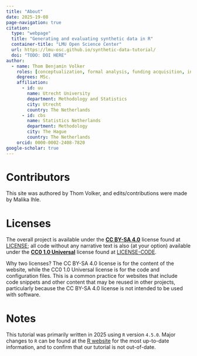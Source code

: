 ```yaml
---
title: "About"
date: 2025-19-08
page-navigation: true
citation:
  type: "webpage"
  title: "Generating and evaluating synthetic data in R"
  container-title: "LMU Open Science Center"
  url: https://lmu-osc.github.io/synthetic-data-tutorial/
  doi: "TODO: DOI HERE"
author:
  - name: Thom Benjamin Volker
    roles: [conceptualization, formal analysis, funding acquisition, investigation, methodology, project administration, software, resources, validation, visualization, writing - original draft, writing - editing & review]
    degrees: MSc.
    affiliation: 
      - id: uu
        name: Utrecht University
        department: Methodology and Statistics
        city: Utrecht
        country: The Netherlands
      - id: cbs
        name: Statistics Netherlands
        department: Methodology
        city: The Hague
        country: The Netherlands
    orcid: 0000-0002-2408-7820
google-scholar: true
---
```



# Contributors

This site was authored by Thom Volker, and edits/contributions were made by Malika Ihle. <!-- TODO: Expand contributing authors -->

# Licenses

The overall project is available under the **[CC BY-SA 4.0](https://creativecommons.org/licenses/by-sa/4.0/)** license found at [LICENSE](LICENSE.md); all code without any narrative text is also (at your option) available under the **[CC0 1.0 Universal](https://creativecommons.org/publicdomain/zero/1.0/)** license found at [LICENSE-CODE](LICENSE-CODE.md).

Why two licenses? The CC BY-SA 4.0 license is for the content of the website, while the CC0 1.0 Universal license is for the code and configuration files. This is a common practice for websites that include code snippets and other content that may be reused in other projects, particularly because the CC BY-SA 4.0 license is not intended to be used with software.

# Notes

This tutorial was primarily written in 2025 using `R` version `4.5.0`. Major changes to `R` can be found at the [R website](https://cran.r-project.org/) for the most up-to-date information, and to confirm that our tutorial is not out-of-date. 

